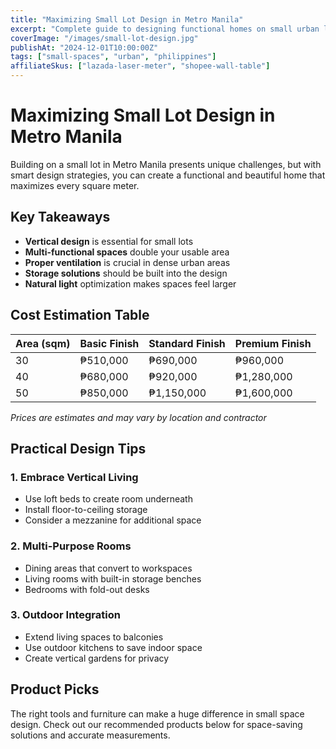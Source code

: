 ```yaml
---
title: "Maximizing Small Lot Design in Metro Manila"
excerpt: "Complete guide to designing functional homes on small urban lots in Metro Manila"
coverImage: "/images/small-lot-design.jpg"
publishAt: "2024-12-01T10:00:00Z"
tags: ["small-spaces", "urban", "philippines"]
affiliateSkus: ["lazada-laser-meter", "shopee-wall-table"]
---
```


# Maximizing Small Lot Design in Metro Manila

Building on a small lot in Metro Manila presents unique challenges, but with smart design strategies, you can create a functional and beautiful home that maximizes every square meter.

## Key Takeaways

- **Vertical design** is essential for small lots
- **Multi-functional spaces** double your usable area
- **Proper ventilation** is crucial in dense urban areas
- **Storage solutions** should be built into the design
- **Natural light** optimization makes spaces feel larger

## Cost Estimation Table

| Area (sqm) | Basic Finish | Standard Finish | Premium Finish |
|------------|--------------|-----------------|----------------|
| 30         | ₱510,000     | ₱690,000        | ₱960,000       |
| 40         | ₱680,000     | ₱920,000        | ₱1,280,000     |
| 50         | ₱850,000     | ₱1,150,000      | ₱1,600,000     |

*Prices are estimates and may vary by location and contractor*

## Practical Design Tips

### 1. Embrace Vertical Living
- Use loft beds to create room underneath
- Install floor-to-ceiling storage
- Consider a mezzanine for additional space

### 2. Multi-Purpose Rooms
- Dining areas that convert to workspaces
- Living rooms with built-in storage benches
- Bedrooms with fold-out desks

### 3. Outdoor Integration
- Extend living spaces to balconies
- Use outdoor kitchens to save indoor space
- Create vertical gardens for privacy

## Product Picks

The right tools and furniture can make a huge difference in small space design. Check out our recommended products below for space-saving solutions and accurate measurements.